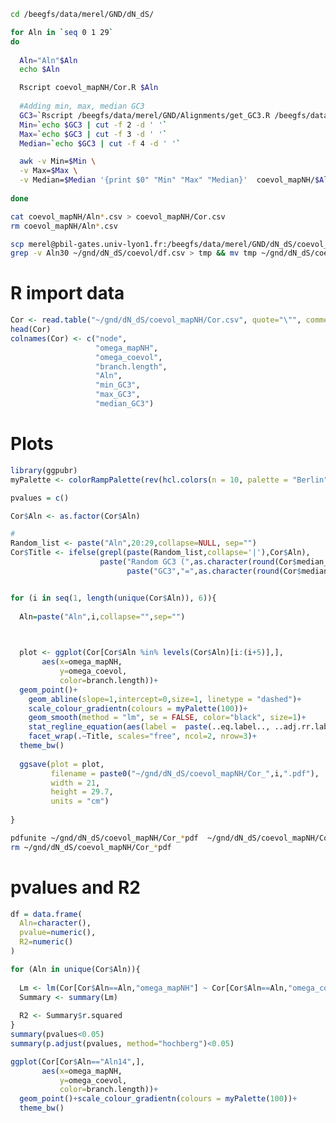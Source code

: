 
```bash

cd /beegfs/data/merel/GND/dN_dS/

for Aln in `seq 0 1 29`
do
  
  Aln="Aln"$Aln
  echo $Aln

  Rscript coevol_mapNH/Cor.R $Aln
  
  #Adding min, max, median GC3
  GC3=`Rscript /beegfs/data/merel/GND/Alignments/get_GC3.R /beegfs/data/merel/GND/Alignments/$Aln.txt`
  Min=`echo $GC3 | cut -f 2 -d ' '`
  Max=`echo $GC3 | cut -f 3 -d ' '`
  Median=`echo $GC3 | cut -f 4 -d ' '`

  awk -v Min=$Min \
  -v Max=$Max \
  -v Median=$Median '{print $0" "Min" "Max" "Median}'  coevol_mapNH/$Aln.csv > tmp && mv tmp coevol_mapNH/$Aln.csv
  
done

cat coevol_mapNH/Aln*.csv > coevol_mapNH/Cor.csv
rm coevol_mapNH/Aln*.csv

scp merel@pbil-gates.univ-lyon1.fr:/beegfs/data/merel/GND/dN_dS/coevol_mapNH/Cor.csv ~/gnd/dN_dS/coevol_mapNH/
grep -v Aln30 ~/gnd/dN_dS/coevol/df.csv > tmp && mv tmp ~/gnd/dN_dS/coevol/df.csv

```

# R import data

```r
Cor <- read.table("~/gnd/dN_dS/coevol_mapNH/Cor.csv", quote="\"", comment.char="")
head(Cor)
colnames(Cor) <- c("node",
                   "omega_mapNH",
                   "omega_coevol",
                   "branch.length",
                   "Aln",
                   "min_GC3",
                   "max_GC3",
                   "median_GC3")
```


# Plots

```r
library(ggpubr)
myPalette <- colorRampPalette(rev(hcl.colors(n = 10, palette = "Berlin")))

pvalues = c()

Cor$Aln <- as.factor(Cor$Aln)

#
Random_list <- paste("Aln",20:29,collapse=NULL, sep="")
Cor$Title <- ifelse(grepl(paste(Random_list,collapse='|'),Cor$Aln),
                    paste("Random GC3 (",as.character(round(Cor$median_GC3,4)),")",sep=""),
                          paste("GC3","=",as.character(round(Cor$median_GC3,4))))


for (i in seq(1, length(unique(Cor$Aln)), 6)){
  
  Aln=paste("Aln",i,collapse="",sep="")


  
  plot <- ggplot(Cor[Cor$Aln %in% levels(Cor$Aln)[i:(i+5)],],
       aes(x=omega_mapNH,
           y=omega_coevol,
           color=branch.length))+
  geom_point()+
    geom_abline(slope=1,intercept=0,size=1, linetype = "dashed")+
    scale_colour_gradientn(colours = myPalette(100))+
    geom_smooth(method = "lm", se = FALSE, color="black", size=1)+
    stat_regline_equation(aes(label =  paste(..eq.label.., ..adj.rr.label.., sep = "~~~~")))+
    facet_wrap(.~Title, scales="free", ncol=2, nrow=3)+
  theme_bw()
  
  ggsave(plot = plot,
         filename = paste0("~/gnd/dN_dS/coevol_mapNH/Cor_",i,".pdf"),
         width = 21,
         height = 29.7,
         units = "cm")
  
}
```

```bash
pdfunite ~/gnd/dN_dS/coevol_mapNH/Cor_*pdf  ~/gnd/dN_dS/coevol_mapNH/Cor.pdf
rm ~/gnd/dN_dS/coevol_mapNH/Cor_*pdf 

```

# pvalues and R2

```r

df = data.frame(
  Aln=character(),
  pvalue=numeric(),
  R2=numeric()
)

for (Aln in unique(Cor$Aln)){
  
  Lm <- lm(Cor[Cor$Aln==Aln,"omega_mapNH"] ~ Cor[Cor$Aln==Aln,"omega_coevol"])
  Summary <- summary(Lm)
  
  R2 <- Summary$r.squared
}
summary(pvalues<0.05)
summary(p.adjust(pvalues, method="hochberg")<0.05)

ggplot(Cor[Cor$Aln=="Aln14",],
       aes(x=omega_mapNH,
           y=omega_coevol,
           color=branch.length))+
  geom_point()+scale_colour_gradientn(colours = myPalette(100))+
  theme_bw()

```



